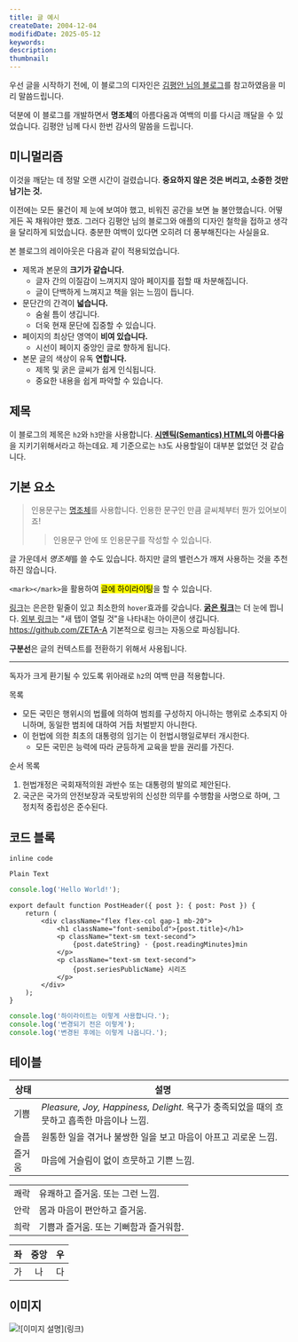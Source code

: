 ```yaml
---
title: 글 예시
createDate: 2004-12-04
modifidDate: 2025-05-12
keywords:
description:
thumbnail:
---
```


우선 글을 시작하기 전에, 이 블로그의 디자인은 [김평안 님의 블로그](https://bepyan.me/)를 참고하였음을 미리 말씀드립니다.

덕분에 이 블로그를 개발하면서 **명조체**의 아름다움과 여백의 미를 다시금 깨달을 수 있었습니다.
김평안 님께 다시 한번 감사의 말씀을 드립니다.

## 미니멀리즘

이것을 깨닫는 데 정말 오랜 시간이 걸렸습니다.
**중요하지 않은 것은 버리고, 소중한 것만 남기는 것.**

이전에는 모든 물건이 제 눈에 보여야 했고, 비워진 공간을 보면 늘 불안했습니다. 어떻게든 꼭 채워야만 했죠.
그러다 김평안 님의 블로그와 애플의 디자인 철학을 접하고 생각을 달리하게 되었습니다. 충분한 여백이 있다면 오히려 더 풍부해진다는 사실을요.

본 블로그의 레이아웃은 다음과 같이 적용되었습니다.

-   제목과 본문의 **크기가 같습니다.**
    -   글자 간의 이질감이 느껴지지 않아 페이지를 접할 때 차분해집니다.
    -   글이 단백하게 느껴지고 책을 읽는 느낌이 듭니다.
-   문단간의 간격이 **넓습니다.**
    -   숨쉴 틈이 생깁니다.
    -   더욱 현재 문단에 집중할 수 있습니다.
-   페이지의 최상단 영역이 **비여 있습니다.**
    -   시선이 페이지 중앙인 글로 향하게 됩니다.
-   본문 글의 색상이 유독 **연합니다.**
    -   제목 및 굵은 글씨가 쉽게 인식됩니다.
    -   중요한 내용을 쉽게 파악할 수 있습니다.

## 제목

이 블로그의 제목은 `h2`와 `h3`만을 사용합니다.
**[시멘틱(Semantics) HTML](https://developer.mozilla.org/docs/Glossary/Semantics)의 아름다움**을 지키기위해서라고 하는데요.
제 기준으로는 `h3`도 사용할일이 대부분 없었던 것 같습니다.

## 기본 요소

> 인용문구는 [명조체](https://ko.wikipedia.org/wiki/%EB%AA%85%EC%A1%B0%EC%B2%B4)를 사용합니다.
> 인용한 문구인 만큼 글씨체부터 뭔가 있어보이죠!
>
> > 인용문구 안에 또 인용문구를 작성할 수 있습니다.

글 가운데서 *명조체*를 쓸 수도 있습니다.
하지만 글의 밸런스가 깨져 사용하는 것을 추천하진 않습니다.

`<mark></mark>`을 활용하여 <mark>글에 하이라이팅</mark>을 할 수 있습니다.

[링크](/)는 은은한 밑줄이 있고 최소한의 `hover`효과를 갖습니다.
[**굵은 링크**](/)는 더 눈에 띕니다.
[외부 링크](https://beyeolha.me/)는 "새 탭이 열릴 것"을 나타내는 아이콘이 생깁니다.
https://github.com/ZETA-A 기본적으로 링크는 자동으로 파싱됩니다.

**구분선**은 글의 컨텍스트를 전환하기 위해서 사용됩니다.

---

독자가 크게 환기될 수 있도록 위아래로 `h2`의 여백 만큼 적용합니다.

목록

-   모든 국민은 행위시의 법률에 의하여 범죄를 구성하지 아니하는 행위로 소추되지 아니하며, 동일한 범죄에 대하여 거듭 처벌받지 아니한다.
-   이 헌법에 의한 최초의 대통령의 임기는 이 헌법시행일로부터 개시한다.
    -   모든 국민은 능력에 따라 균등하게 교육을 받을 권리를 가진다.

순서 목록

1. 헌법개정은 국회재적의원 과반수 또는 대통령의 발의로 제안된다.
2. 국군은 국가의 안전보장과 국토방위의 신성한 의무를 수행함을 사명으로 하며, 그 정치적 중립성은 준수된다.

## 코드 블록

`inline code`

```
Plain Text
```

```ts title="HelloWorld.tsx"
console.log('Hello World!');
```

```tsx title="" caption="코드 상하단에 설명 문구를 작성할 수 있습니다." /post/
export default function PostHeader({ post }: { post: Post }) {
    return (
        <div className="flex flex-col gap-1 mb-20">
            <h1 className="font-semibold">{post.title}</h1>
            <p className="text-sm text-second">
                {post.dateString} · {post.readingMinutes}min
            </p>
            <p className="text-sm text-second">
                {post.seriesPublicName} 시리즈
            </p>
        </div>
    );
}
```

```ts {1} {2}#minus {3}#plus
console.log('하이라이트는 이렇게 사용합니다.');
console.log('변경되기 전은 이렇게');
console.log('변경된 후에는 이렇게 나옵니다.');
```

## 테이블

| 상태   | 설명                                                                                       |
| ------ | ------------------------------------------------------------------------------------------ |
| 기쁨   | _Pleasure, Joy, Happiness, Delight._ 욕구가 충족되었을 때의 흐뭇하고 흡족한 마음이나 느낌. |
| 슬픔   | 원통한 일을 겪거나 불쌍한 일을 보고 마음이 아프고 괴로운 느낌.                             |
| 즐거움 | 마음에 거슬림이 없이 흐뭇하고 기쁜 느낌.                                                   |

|      |                                        |
| ---- | -------------------------------------- |
| 쾌락 | 유쾌하고 즐거움. 또는 그런 느낌.       |
| 안락 | 몸과 마음이 편안하고 즐거움.           |
| 희락 | 기쁨과 즐거움. 또는 기뻐함과 즐거워함. |

| 좌  | 중앙 |  우 |
| --- | :--: | --: |
| 가  |  나  |  다 |

## 이미지

![`![이미지 설명](링크)`](https://images.pexels.com/photos/262508/pexels-photo-262508.jpeg?cs=srgb&dl=pexels-pixabay-262508.jpg&fm=jpg)
